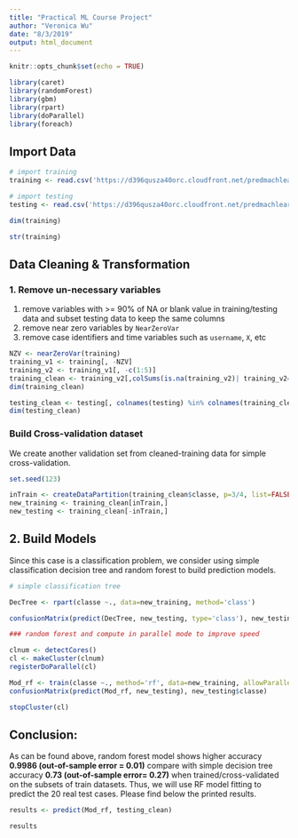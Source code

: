```yaml
---
title: "Practical ML Course Project"
author: "Veronica Wu"
date: "8/3/2019"
output: html_document
---
```


```r
knitr::opts_chunk$set(echo = TRUE)
```

```r
library(caret)
library(randomForest)
library(gbm)
library(rpart)
library(doParallel)
library(foreach)
```

## Import Data

```r
# import training
training <- read.csv('https://d396qusza40orc.cloudfront.net/predmachlearn/pml-training.csv', header=TRUE)

# import testing
testing <- read.csv('https://d396qusza40orc.cloudfront.net/predmachlearn/pml-testing.csv', header=TRUE)

dim(training)

str(training)
```

## Data Cleaning & Transformation

### 1. Remove un-necessary variables
1. remove variables with >= 90% of NA or blank value in training/testing data and subset testing data to keep the same columns
2. remove near zero variables by `NearZeroVar`
3. remove case identifiers and time variables such as `username`, `X`, etc

```r
NZV <- nearZeroVar(training)
training_v1 <- training[, -NZV]
training_v2 <- training_v1[, -c(1:5)]
training_clean <- training_v2[,colSums(is.na(training_v2)| training_v2=='') <= dim(training_v2)[1]*0.9]
dim(training_clean)

testing_clean <- testing[, colnames(testing) %in% colnames(training_clean)]
dim(testing_clean)
```

### Build Cross-validation dataset

We create another validation set from cleaned-training data for simple cross-validation.

```r
set.seed(123)

inTrain <- createDataPartition(training_clean$classe, p=3/4, list=FALSE)
new_training <- training_clean[inTrain,]
new_testing <- training_clean[-inTrain,]
```

## 2. Build Models

Since this case is a classification problem, we consider using simple classification decision tree and random forest to build prediction models.

```r
# simple classification tree

DecTree <- rpart(classe ~., data=new_training, method='class')

confusionMatrix(predict(DecTree, new_testing, type='class'), new_testing$classe)
```
```r
### random forest and compute in parallel mode to improve speed

clnum <- detectCores()
cl <- makeCluster(clnum)
registerDoParallel(cl)

Mod_rf <- train(classe ~., method='rf', data=new_training, allowParallel=TRUE)
confusionMatrix(predict(Mod_rf, new_testing), new_testing$classe)

stopCluster(cl)
```

## Conclusion:

As can be found above, random forest model shows higher accuracy **0.9986 (out-of-sample error = 0.01)** compare with simple decision tree accuracy **0.73 (out-of-sample error= 0.27)** when trained/cross-validated on the subsets of train datasets. Thus, we will use RF model fitting to predict the 20 real test cases. Please find below the printed results.

```r
results <- predict(Mod_rf, testing_clean)

results
```
